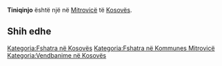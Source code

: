 {{Fshat në 
 | Emri                = Tiniqinjo
 | EmriAlt                = 
 | NAME_SHORT_FORM=      
 | NAME_GENERIC=      
 | NAME_SORT_NAME_RO=      TINIQINJO
 | FULL_NAME_RO = Tiniqinjo
 | FULL_NAME_ND_RO=Tiniqinjo
 | SORT_NAME_RG=TINIQINJO
 | FULL_NAME_RG=Tiniqinjo
 | FULL_NAME_ND_RG=Tiniqinjo
 | SRP_NAME_SHORT_FORM=      
 | SRP_NAME_GENERIC=      
 | SRP_NAME_SORT_NAME_RO=      
 | SRP_FULL_NAME_RO = 
 | SRP_FULL_NAME_ND_RO=
 | SRP_SORT_NAME_RG=
 | SRP_FULL_NAME_RG=
 | SRP_FULL_NAME_ND_RG=
 | Emri (Rasa dhanore) = 
 | Figura              = 
 | Shteti              = Kosovo
 | Komuna              = Mitrovicë
 | Kodi postar         = 
 | Sipërfaqja          = 

 | Popullsia           = 

 | Regj. i popullsisë  = 
 | Dend. e popullsisë  = 
 | Faqja zyrtare       = 
 <!--- Koordinatat ----> 
 | Gjerësia            = 42.443611
 | Gjatësia            = 20.838333
 | Lartësia            = 
}}
'''Tiniqinjo''' është një [[]] në [[Mitrovicë]] të [[Kosovës]].

<!-- == Gjeografia == -->
<!-- == Historia == -->
<!-- == Demografia == -->
== Shih edhe ==
{{Komuna Mitrovicë}}
{{Kosovo-Administrata-Cung}}

[[Kategoria:Fshatra në Kosovës]]
[[Kategoria:Fshatra në Kommunes Mitrovicë]]
[[Kategoria:Vendbanime në Kosovës]]